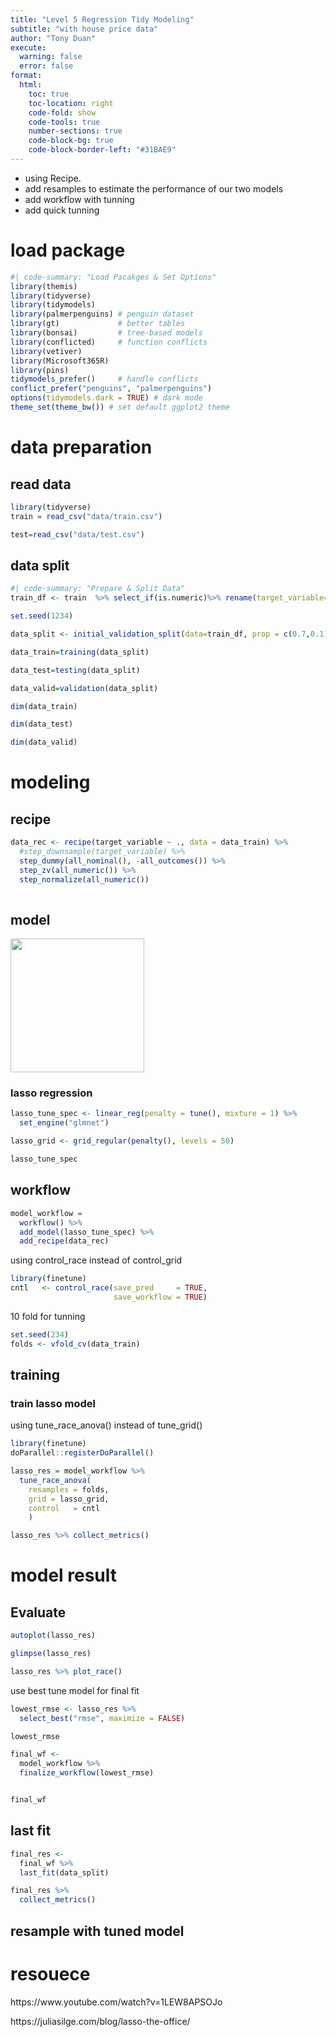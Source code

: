 ```yaml
---
title: "Level 5 Regression Tidy Modeling"
subtitle: "with house price data"
author: "Tony Duan"
execute:
  warning: false
  error: false
format:
  html:
    toc: true
    toc-location: right
    code-fold: show
    code-tools: true
    number-sections: true
    code-block-bg: true
    code-block-border-left: "#31BAE9"
---
```


* using Recipe.
* add resamples to estimate the performance of our two models
* add workflow with tunning
* add quick tunning

# load package

```r
#| code-summary: "Load Pacakges & Set Options"
library(themis)
library(tidyverse)      
library(tidymodels)     
library(palmerpenguins) # penguin dataset
library(gt)             # better tables
library(bonsai)         # tree-based models
library(conflicted)     # function conflicts
library(vetiver)
library(Microsoft365R)
library(pins)
tidymodels_prefer()     # handle conflicts
conflict_prefer("penguins", "palmerpenguins")
options(tidymodels.dark = TRUE) # dark mode
theme_set(theme_bw()) # set default ggplot2 theme
```

# data preparation

## read data

```r
library(tidyverse)
train = read_csv("data/train.csv")

test=read_csv("data/test.csv")

```

## data split

```r
#| code-summary: "Prepare & Split Data"
train_df <- train  %>% select_if(is.numeric)%>% rename(target_variable=SalePrice)%>% replace(is.na(.), 0)


```

```r

set.seed(1234)

data_split <- initial_validation_split(data=train_df, prop = c(0.7,0.1))

data_train=training(data_split)  

data_test=testing(data_split)  

data_valid=validation(data_split)

```

```r
dim(data_train)
```

```r
dim(data_test)
```

```r
dim(data_valid)
```

# modeling

## recipe

```r
data_rec <- recipe(target_variable ~ ., data = data_train) %>%
  #step_downsample(target_variable) %>%
  step_dummy(all_nominal(), -all_outcomes()) %>%
  step_zv(all_numeric()) %>%
  step_normalize(all_numeric())
  
```

## model

![](images/1.png){width="214"}

### lasso regression

```r
lasso_tune_spec <- linear_reg(penalty = tune(), mixture = 1) %>%
  set_engine("glmnet")
```

```r
lasso_grid <- grid_regular(penalty(), levels = 50)
```

```r
lasso_tune_spec
```

## workflow

```r
model_workflow =
  workflow() %>% 
  add_model(lasso_tune_spec) %>% 
  add_recipe(data_rec)
```


using control_race instead of control_grid
```r
library(finetune)
cntl   <- control_race(save_pred     = TRUE,
                       save_workflow = TRUE)
```

10 fold for tunning

```r
set.seed(234)
folds <- vfold_cv(data_train)
```

## training

### train lasso model

using tune_race_anova() instead of tune_grid()

```r

library(finetune)
doParallel::registerDoParallel()

lasso_res = model_workflow %>% 
  tune_race_anova(
    resamples = folds,
    grid = lasso_grid,
    control   = cntl
    )
```

```r
lasso_res %>% collect_metrics()
```

# model result

## Evaluate

```r
autoplot(lasso_res)
```


```r
glimpse(lasso_res)
```

```r
lasso_res %>% plot_race()
```


use best tune model for final fit

```r
lowest_rmse <- lasso_res %>%
  select_best("rmse", maximize = FALSE)

lowest_rmse
```

```r
final_wf <- 
  model_workflow %>% 
  finalize_workflow(lowest_rmse)


final_wf
```

## last fit

```r
final_res <- 
  final_wf %>%
  last_fit(data_split) 
```

```r
final_res %>%
  collect_metrics()
```

## resample with tuned model

# resouece

https://www.youtube.com/watch?v=1LEW8APSOJo

https://juliasilge.com/blog/lasso-the-office/
